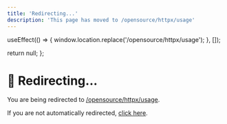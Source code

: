 ```yaml
---
title: 'Redirecting...'
description: 'This page has moved to /opensource/httpx/usage'
---
```



  useEffect(() => {
    window.location.replace('/opensource/httpx/usage');
  }, []);
  
  return null;
};

<RedirectComponent />

# 🔄 Redirecting...

You are being redirected to [/opensource/httpx/usage](/opensource/httpx/usage).

If you are not automatically redirected, [click here](/opensource/httpx/usage).

<script dangerouslySetInnerHTML={{
  __html: `
    setTimeout(function() {
      if (typeof window !== 'undefined') {
        window.location.href = '/opensource/httpx/usage';
      }
    }, 100);
  `
}} />